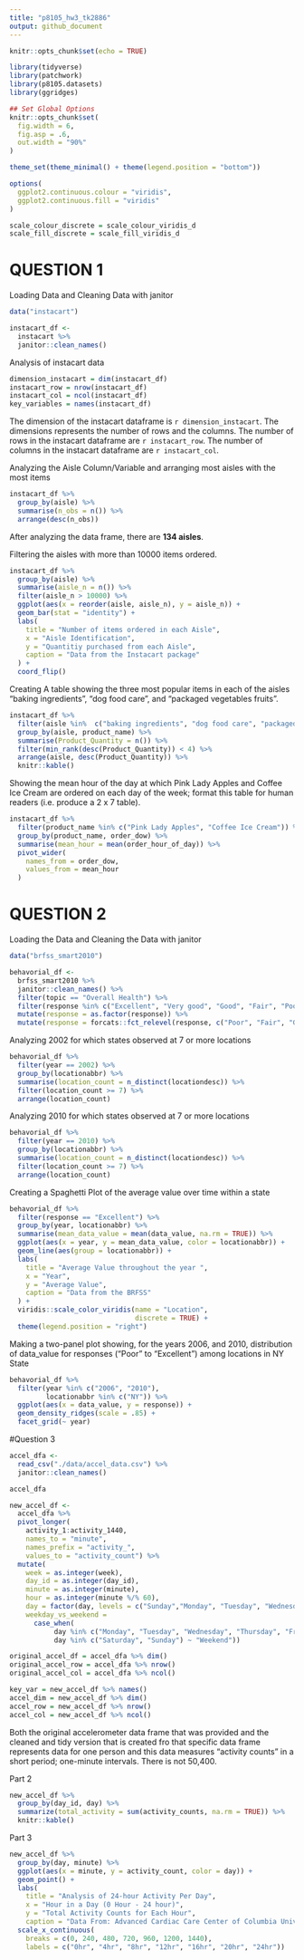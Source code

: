 ```yaml
---
title: "p8105_hw3_tk2886"
output: github_document
---
```


```r
knitr::opts_chunk$set(echo = TRUE)
```

```r
library(tidyverse)
library(patchwork)
library(p8105.datasets)
library(ggridges)

## Set Global Options 
knitr::opts_chunk$set(
  fig.width = 6,
  fig.asp = .6, 
  out.width = "90%"
)

theme_set(theme_minimal() + theme(legend.position = "bottom"))

options(
  ggplot2.continuous.colour = "viridis",
  ggplot2.continuous.fill = "viridis"
)

scale_colour_discrete = scale_colour_viridis_d
scale_fill_discrete = scale_fill_viridis_d
```

# QUESTION 1

Loading Data and Cleaning Data with janitor
```r
data("instacart")

instacart_df <- 
  instacart %>% 
  janitor::clean_names()
```

Analysis of instacart data
```r
dimension_instacart = dim(instacart_df)
instacart_row = nrow(instacart_df)
instacart_col = ncol(instacart_df)
key_variables = names(instacart_df)
```
The dimension of the instacart dataframe is `r dimension_instacart`. 
The dimensions represents the number of rows and the columns. 
The number of rows in the instacart dataframe are `r instacart_row`. 
The number of columns in the instacart dataframe are `r instacart_col`. 


Analyzing the Aisle Column/Variable and arranging most aisles with the most items 
```r
instacart_df %>%
  group_by(aisle) %>%
  summarise(n_obs = n()) %>%
  arrange(desc(n_obs))
```
After analyzing the data frame, there are **134 aisles**. 


Filtering the aisles with more than 10000 items ordered.
```r
instacart_df %>%
  group_by(aisle) %>%
  summarise(aisle_n = n()) %>%
  filter(aisle_n > 10000) %>%
  ggplot(aes(x = reorder(aisle, aisle_n), y = aisle_n)) +
  geom_bar(stat = "identity") + 
  labs(
    title = "Number of items ordered in each Aisle",
    x = "Aisle Identification",
    y = "Quantitiy purchased from each Aisle",
    caption = "Data from the Instacart package"
  ) + 
  coord_flip()
```


Creating A table showing the three most popular items in each of the aisles “baking ingredients”, “dog food care”, and “packaged vegetables fruits”.
```r
instacart_df %>%
  filter(aisle %in%  c("baking ingredients", "dog food care", "packaged vegetables fruits")) %>%
  group_by(aisle, product_name) %>%
  summarise(Product_Quantity = n()) %>%
  filter(min_rank(desc(Product_Quantity)) < 4) %>%
  arrange(aisle, desc(Product_Quantity)) %>%
  knitr::kable()
```


Showing the mean hour of the day at which Pink Lady Apples and Coffee Ice Cream are ordered on each day of the week; format this table for human readers (i.e. produce a 2 x 7 table).
```r
instacart_df %>%
  filter(product_name %in% c("Pink Lady Apples", "Coffee Ice Cream")) %>%
  group_by(product_name, order_dow) %>%
  summarise(mean_hour = mean(order_hour_of_day)) %>%
  pivot_wider(
    names_from = order_dow, 
    values_from = mean_hour
  )
```


# QUESTION 2

Loading the Data and Cleaning the Data with janitor
```r
data("brfss_smart2010")

behavorial_df <- 
  brfss_smart2010 %>% 
  janitor::clean_names() %>%
  filter(topic == "Overall Health") %>%
  filter(response %in% c("Excellent", "Very good", "Good", "Fair", "Poor")) %>% 
  mutate(response = as.factor(response)) %>%
  mutate(response = forcats::fct_relevel(response, c("Poor", "Fair", "Good", "Very good", "Excellent")))
```

Analyzing 2002 for which states observed at 7 or more locations
```r
behavorial_df %>%
  filter(year == 2002) %>%
  group_by(locationabbr) %>%
  summarise(location_count = n_distinct(locationdesc)) %>%
  filter(location_count >= 7) %>%
  arrange(location_count)
```


Analyzing 2010 for which states observed at 7 or more locations
```r
behavorial_df %>%
  filter(year == 2010) %>%
  group_by(locationabbr) %>%
  summarise(location_count = n_distinct(locationdesc)) %>%
  filter(location_count >= 7) %>%
  arrange(location_count)
```


Creating a Spaghetti Plot of the average value over time within a state
```r
behavorial_df %>%
  filter(response == "Excellent") %>%
  group_by(year, locationabbr) %>%
  summarise(mean_data_value = mean(data_value, na.rm = TRUE)) %>%
  ggplot(aes(x = year, y = mean_data_value, color = locationabbr)) +
  geom_line(aes(group = locationabbr)) +
  labs(
    title = "Average Value throughout the year ",
    x = "Year",
    y = "Average Value",
    caption = "Data from the BRFSS"
  ) + 
  viridis::scale_color_viridis(name = "Location",
                               discrete = TRUE) +
  theme(legend.position = "right")
```


Making a two-panel plot showing, for the years 2006, and 2010, distribution of data_value for responses (“Poor” to “Excellent”) among locations in NY State
```r
behavorial_df %>%
  filter(year %in% c("2006", "2010"),
         locationabbr %in% c("NY")) %>%
  ggplot(aes(x = data_value, y = response)) + 
  geom_density_ridges(scale = .85) +
  facet_grid(~ year)
```





#Question 3
```r
accel_dfa <- 
  read_csv("./data/accel_data.csv") %>%
  janitor::clean_names() 

accel_dfa
```





```r
new_accel_df <-
  accel_dfa %>%
  pivot_longer(
    activity_1:activity_1440,
    names_to = "minute",
    names_prefix = "activity_",
    values_to = "activity_count") %>%
  mutate(
    week = as.integer(week), 
    day_id = as.integer(day_id), 
    minute = as.integer(minute),
    hour = as.integer(minute %/% 60), 
    day = factor(day, levels = c("Sunday","Monday", "Tuesday", "Wednesday", "Thursday", "Friday", "Saturday")),
    weekday_vs_weekend = 
      case_when(
           day %in% c("Monday", "Tuesday", "Wednesday", "Thursday", "Friday") ~ "Weekday", 
           day %in% c("Saturday", "Sunday") ~ "Weekend")) 
```



```r
original_accel_df = accel_dfa %>% dim()
original_accel_row = accel_dfa %>% nrow()
original_accel_col = accel_dfa %>% ncol()

key_var = new_accel_df %>% names()
accel_dim = new_accel_df %>% dim()
accel_row = new_accel_df %>% nrow()
accel_col = new_accel_df %>% ncol()
```
Both the original accelerometer data frame that was provided and the cleaned and tidy version that is created fro that specific data frame represents data for one person and this data measures “activity counts” in a short period; one-minute intervals. There is not 50,400.


Part 2
```r
new_accel_df %>%
  group_by(day_id, day) %>%
  summarize(total_activity = sum(activity_counts, na.rm = TRUE)) %>%
  knitr::kable()
```


Part 3
```r
new_accel_df %>%
  group_by(day, minute) %>%
  ggplot(aes(x = minute, y = activity_count, color = day)) +
  geom_point() +
  labs(
    title = "Analysis of 24-hour Activity Per Day",
    x = "Hour in a Day (0 Hour - 24 hour)",
    y = "Total Activity Counts for Each Hour",
    caption = "Data From: Advanced Cardiac Care Center of Columbia University Medical Center") + 
  scale_x_continuous(
    breaks = c(0, 240, 480, 720, 960, 1200, 1440),
    labels = c("0hr", "4hr", "8hr", "12hr", "16hr", "20hr", "24hr"))
```

